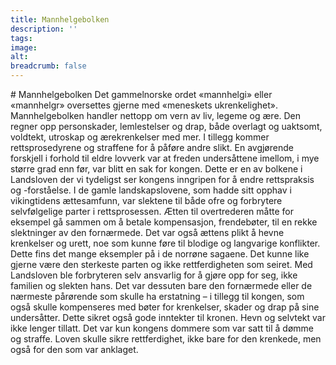 ```yaml
---
title: Mannhelgebolken
description: ''
tags:
image: 
alt: 
breadcrumb: false
---
```



<SitatHero 
    title= 'Fra Mannhelge&shy;bolken'
    ingress='«… det er lovene som straffer …»'  
    footer='Mannhelgeboken, kapittel 17'
/>

<Spacer height={12} />

<Container>
# Mannhelgebolken
</Container>

<Container stil="firstletter text-left text-xl" columns='2' margin={0}>
   Det gammelnorske ordet «mannhelgi» eller «mannhelgr» oversettes gjerne med «meneskets ukrenkelighet». Mannhelgebolken handler nettopp om vern av liv, legeme og ære. Den regner opp personskader, lemlestelser og drap, både overlagt og uaktsomt, voldtekt, utroskap og ærekrenkelser med mer. I tillegg kommer rettsprosedyrene og straffene for å påføre andre slikt. En avgjørende forskjell i forhold til eldre lovverk var at freden undersåttene imellom, i mye større grad enn før, var blitt en sak for kongen. Dette er en av bolkene i Landsloven der vi tydeligst ser kongens inngripen for å endre rettspraksis og -forståelse. I de gamle landskapslovene, som hadde sitt opphav i vikingtidens ættesamfunn, var slektene til både ofre og forbrytere selvfølgelige parter i rettsprosessen. Ætten til overtrederen måtte for eksempel gå sammen om å betale kompensasjon, frendebøter, til en rekke slektninger av den fornærmede. Det var også ættens plikt å hevne krenkelser og urett, noe som kunne føre til blodige og langvarige konflikter. Dette fins det mange eksempler på i de norrøne sagaene. Det kunne like gjerne være den sterkeste parten og ikke rettferdigheten som seiret. Med Landsloven ble forbryteren selv ansvarlig for å gjøre opp for seg, ikke familien og slekten hans. Det var dessuten bare den fornærmede eller de nærmeste pårørende som skulle ha erstatning – i tillegg til kongen, som også skulle kompenseres med bøter for krenkelser, skader og drap på sine undersåtter. Dette sikret også gode inntekter til kronen. Hevn og selvtekt var ikke lenger tillatt. Det var kun kongens dommere som var satt til å dømme og straffe. Loven skulle sikre rettferdighet, ikke bare for den krenkede, men også for den som var anklaget.
</Container>

<Container>
    <Spacer height={10}/>
    <SubTextsCards items={site.mannhelgebolken} meta={meta} columns={3} gap={10} />
</Container>

<Work id="ubb-diplom-0130" />



 
